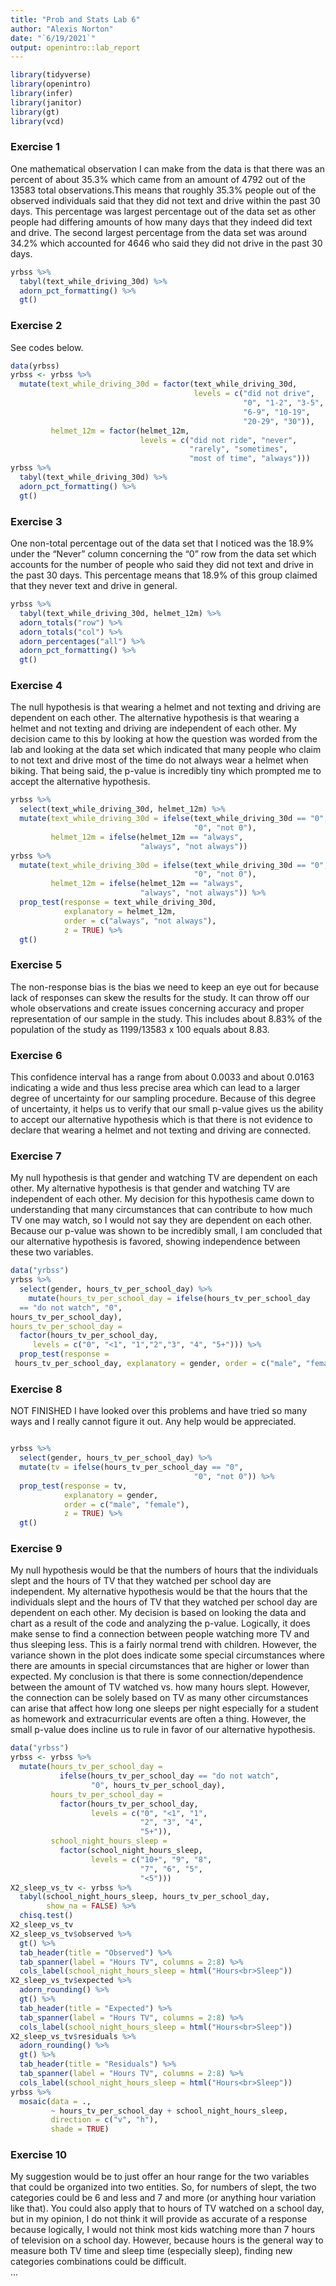 ```yaml
---
title: "Prob and Stats Lab 6"
author: "Alexis Norton"
date: "`6/19/2021`"
output: openintro::lab_report
---
```


```r
library(tidyverse)
library(openintro)
library(infer)
library(janitor)
library(gt)
library(vcd)
```

### Exercise 1

One mathematical observation I can make from the data is that there was an percent of about 35.3% which came from an amount of 4792 out of the 13583 total observations.This means that roughly 35.3% people out of the observed individuals said that they did not text and drive within the past 30 days. This percentage was largest percentage out of the data set as other people had differing amounts of how many days that they indeed did text and drive. The second largest percentage from the data set was around 34.2% which accounted for 4646 who said they did not drive in the past 30 days. 

```r
yrbss %>%
  tabyl(text_while_driving_30d) %>%
  adorn_pct_formatting() %>%
  gt()
```

### Exercise 2

See codes below.

```r
data(yrbss)
yrbss <- yrbss %>%
  mutate(text_while_driving_30d = factor(text_while_driving_30d,
                                         levels = c("did not drive",
                                                    "0", "1-2", "3-5",
                                                    "6-9", "10-19",
                                                    "20-29", "30")),
         helmet_12m = factor(helmet_12m,
                             levels = c("did not ride", "never",
                                        "rarely", "sometimes",
                                        "most of time", "always")))
yrbss %>%
  tabyl(text_while_driving_30d) %>%
  adorn_pct_formatting() %>%
  gt()
```

### Exercise 3

One non-total percentage out of the data set that I noticed was the 18.9% under the "Never" column concerning the "0" row from the data set which accounts for the number of people who said they did not text and drive in the past 30 days. This percentage means that 18.9% of this group claimed that they never text and drive in general. 

```r
yrbss %>%
  tabyl(text_while_driving_30d, helmet_12m) %>%
  adorn_totals("row") %>%
  adorn_totals("col") %>%
  adorn_percentages("all") %>%
  adorn_pct_formatting() %>%
  gt()
```

### Exercise 4

The null hypothesis is that wearing a helmet and not texting and driving are dependent on each other. The alternative hypothesis is that wearing a helmet and not texting and driving are independent of each other. My decision came to this by looking at how the question was worded from the lab and looking at the data set which indicated that many people who claim to not text and drive most of the time do not always wear a helmet when biking. That being said, the p-value is incredibly tiny which prompted me to accept the alternative hypothesis. 

```r
yrbss %>%
  select(text_while_driving_30d, helmet_12m) %>%
  mutate(text_while_driving_30d = ifelse(text_while_driving_30d == "0",
                                         "0", "not 0"),
         helmet_12m = ifelse(helmet_12m == "always",
                             "always", "not always"))
yrbss %>%
  mutate(text_while_driving_30d = ifelse(text_while_driving_30d == "0",
                                         "0", "not 0"),
         helmet_12m = ifelse(helmet_12m == "always",
                             "always", "not always")) %>%
  prop_test(response = text_while_driving_30d,
            explanatory = helmet_12m,
            order = c("always", "not always"),
            z = TRUE) %>%
  gt()
```

### Exercise 5

The non-response bias is the bias we need to keep an eye out for because lack of responses can skew the results for the study. It can throw off our whole observations and create issues concerning accuracy and proper representation of our sample in the study. This includes about 8.83% of the population of the study as 1199/13583 x 100 equals about 8.83.

### Exercise 6

This confidence interval has a range from about 0.0033 and about 0.0163 indicating a wide and thus less precise area which can lead to a larger degree of uncertainty for our sampling procedure. Because of this degree of uncertainty, it helps us to verify that our small p-value gives us the ability to accept our alternative hypothesis which is that there is not evidence to declare that wearing a helmet and not texting and driving are connected. 

### Exercise 7

My null hypothesis is that gender and watching TV are dependent on each other. My alternative hypothesis is that gender and watching TV are independent of each other. My decision for this hypothesis came down to understanding that many circumstances that can contribute to how much TV one  may watch, so I would not say they are dependent on each other. Because our p-value was shown to be incredibly small, I am concluded that our alternative hypothesis is favored, showing independence between these two variables. 

```r
data("yrbss")
yrbss %>%
  select(gender, hours_tv_per_school_day) %>%
    mutate(hours_tv_per_school_day = ifelse(hours_tv_per_school_day 
  == "do not watch", "0",
hours_tv_per_school_day),
hours_tv_per_school_day =
  factor(hours_tv_per_school_day,
     levels = c("0", "<1", "1","2","3", "4", "5+"))) %>%
  prop_test(response = 
 hours_tv_per_school_day, explanatory = gender, order = c("male", "female"))
```

### Exercise 8

NOT FINISHED
I have looked over this problems and have tried so many ways and I really cannot figure it out. Any help would be appreciated. 

```r

```


```r
yrbss %>%
  select(gender, hours_tv_per_school_day) %>%
  mutate(tv = ifelse(hours_tv_per_school_day == "0",
                                         "0", "not 0")) %>%
  prop_test(response = tv,
            explanatory = gender,
            order = c("male", "female"),
            z = TRUE) %>%
  gt()
```

### Exercise 9

My null hypothesis would be that the numbers of hours that the individuals slept and the hours of TV that they watched per school day are independent. My alternative hypothesis would be that the hours that the individuals slept and the hours of TV that they watched per school day are dependent on each other. My decision is based on looking the data and chart as a result of the code and analyzing the p-value. Logically, it does make sense to find a connection between people watching more TV and thus sleeping less. This is a fairly normal trend with children. However, the variance shown in the plot does indicate some special circumstances where there are amounts in special circumstances that are higher or lower than expected. My conclusion is that there is some connection/dependence between the amount of TV watched vs. how many hours slept. However, the connection can be solely based on TV as many other circumstances can arise that affect how long one sleeps per night especially for a student as homework and extracurricular events are often a thing. However, the small p-value does incline us to rule in favor of our alternative hypothesis.  

```r
data("yrbss")
yrbss <- yrbss %>%
  mutate(hours_tv_per_school_day =
           ifelse(hours_tv_per_school_day == "do not watch",
                  "0", hours_tv_per_school_day),
         hours_tv_per_school_day =
           factor(hours_tv_per_school_day,
                  levels = c("0", "<1", "1",
                             "2", "3", "4",
                             "5+")),
         school_night_hours_sleep =
           factor(school_night_hours_sleep,
                  levels = c("10+", "9", "8",
                             "7", "6", "5",
                             "<5")))
X2_sleep_vs_tv <- yrbss %>%
  tabyl(school_night_hours_sleep, hours_tv_per_school_day,
        show_na = FALSE) %>%
  chisq.test()
X2_sleep_vs_tv
X2_sleep_vs_tv$observed %>%
  gt() %>%
  tab_header(title = "Observed") %>%
  tab_spanner(label = "Hours TV", columns = 2:8) %>%
  cols_label(school_night_hours_sleep = html("Hours<br>Sleep"))
X2_sleep_vs_tv$expected %>%
  adorn_rounding() %>%
  gt() %>%
  tab_header(title = "Expected") %>%
  tab_spanner(label = "Hours TV", columns = 2:8) %>%
  cols_label(school_night_hours_sleep = html("Hours<br>Sleep"))
X2_sleep_vs_tv$residuals %>%
  adorn_rounding() %>%
  gt() %>%
  tab_header(title = "Residuals") %>%
  tab_spanner(label = "Hours TV", columns = 2:8) %>%
  cols_label(school_night_hours_sleep = html("Hours<br>Sleep"))
yrbss %>%
  mosaic(data = .,
         ~ hours_tv_per_school_day + school_night_hours_sleep,
         direction = c("v", "h"),
         shade = TRUE)
```

### Exercise 10

My suggestion would be to just offer an hour range for the two variables that could be organized into two entities. So, for numbers of slept, the two categories could be 6 and less and 7 and more (or anything hour variation like that). You could also apply that to hours of TV watched on a school day, but in my opinion, I do not think it will provide as accurate of a response because logically, I would not think most kids watching more than 7 hours of television on a school day. However, because hours is the general way to measure both TV time and sleep time (especially sleep), finding new categories combinations could be difficult.  
...

